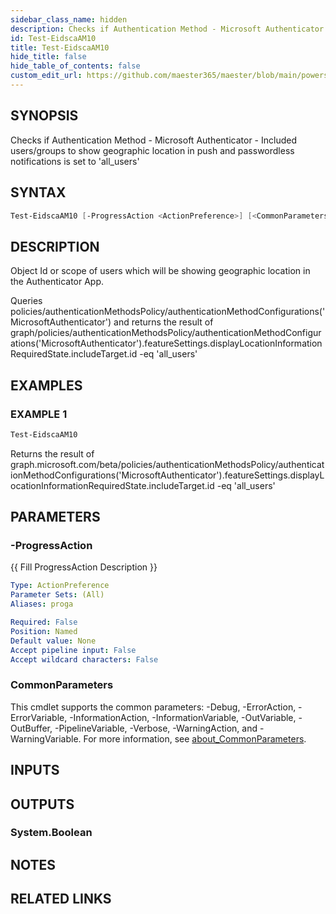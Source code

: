 ```yaml
---
sidebar_class_name: hidden
description: Checks if Authentication Method - Microsoft Authenticator - Included users/groups to show geographic location in push and passwordless notifications is set to 'all_users'
id: Test-EidscaAM10
title: Test-EidscaAM10
hide_title: false
hide_table_of_contents: false
custom_edit_url: https://github.com/maester365/maester/blob/main/powershell/public/Test-EidscaAM10.ps1
---
```


## SYNOPSIS

Checks if Authentication Method - Microsoft Authenticator - Included users/groups to show geographic location in push and passwordless notifications is set to 'all_users'

## SYNTAX

```powershell
Test-EidscaAM10 [-ProgressAction <ActionPreference>] [<CommonParameters>]
```

## DESCRIPTION

Object Id or scope of users which will be showing geographic location in the Authenticator App.

Queries policies/authenticationMethodsPolicy/authenticationMethodConfigurations('MicrosoftAuthenticator')
and returns the result of
 graph/policies/authenticationMethodsPolicy/authenticationMethodConfigurations('MicrosoftAuthenticator').featureSettings.displayLocationInformationRequiredState.includeTarget.id -eq 'all_users'

## EXAMPLES

### EXAMPLE 1

```powershell
Test-EidscaAM10
```

Returns the result of graph.microsoft.com/beta/policies/authenticationMethodsPolicy/authenticationMethodConfigurations('MicrosoftAuthenticator').featureSettings.displayLocationInformationRequiredState.includeTarget.id -eq 'all_users'

## PARAMETERS

### -ProgressAction

\{\{ Fill ProgressAction Description \}\}

```yaml
Type: ActionPreference
Parameter Sets: (All)
Aliases: proga

Required: False
Position: Named
Default value: None
Accept pipeline input: False
Accept wildcard characters: False
```

### CommonParameters

This cmdlet supports the common parameters: -Debug, -ErrorAction, -ErrorVariable, -InformationAction, -InformationVariable, -OutVariable, -OutBuffer, -PipelineVariable, -Verbose, -WarningAction, and -WarningVariable. For more information, see [about_CommonParameters](http://go.microsoft.com/fwlink/?LinkID=113216).

## INPUTS

## OUTPUTS

### System.Boolean

## NOTES

## RELATED LINKS
